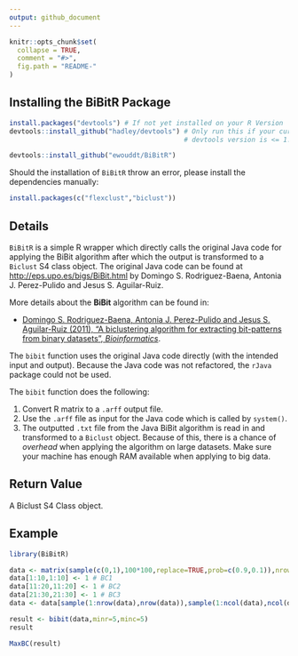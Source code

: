 ```yaml
---
output: github_document
---
```


<!-- README.md is generated from README.Rmd. Please edit that file -->

```r
knitr::opts_chunk$set(
  collapse = TRUE,
  comment = "#>",
  fig.path = "README-"
)
```


## Installing the BiBitR Package


```r
install.packages("devtools") # If not yet installed on your R Version
devtools::install_github("hadley/devtools") # Only run this if your currently installed 
                                            # devtools version is <= 1.12 (recursive dependencies bug)

devtools::install_github("ewouddt/BiBitR")
```

Should the installation of `BiBitR` throw an error, please install the dependencies manually:
```r
install.packages(c("flexclust","biclust"))
```

## Details

`BiBitR` is a simple R wrapper which directly calls the original Java code for applying the BiBit algorithm after which the output is transformed to a `Biclust` S4 class object.
The original Java code can be found at [http://eps.upo.es/bigs/BiBit.html](http://eps.upo.es/bigs/BiBit.html) by Domingo S. Rodriguez-Baena, Antonia J. Perez-Pulido and Jesus S. Aguilar-Ruiz.

More details about the **BiBit** algorithm can be found in:

* [Domingo S. Rodriguez-Baena, Antonia J. Perez-Pulido and Jesus S. Aguilar-Ruiz (2011), "A biclustering algorithm for extracting bit-patterns from binary datasets", *Bioinformatics*](http://bioinformatics.oxfordjournals.org/content/early/2011/08/08/bioinformatics.btr464.abstract).


The `bibit` function uses the original Java code directly (with the intended input and output). Because the Java code was not refactored, the `rJava` package could not be used.

The `bibit` function does the following:

1. Convert R matrix to a `.arff` output file.
2. Use the `.arff` file as input for the Java code which is called by `system()`.
3. The outputted `.txt` file from the Java BiBit algorithm is read in and transformed to a `Biclust` object.
Because of this, there is a chance of *overhead* when applying the algorithm on large datasets. Make sure your machine has enough RAM available when applying to big data.


## Return Value

A Biclust S4 Class object.

## Example

```r
library(BiBitR)

data <- matrix(sample(c(0,1),100*100,replace=TRUE,prob=c(0.9,0.1)),nrow=100,ncol=100)
data[1:10,1:10] <- 1 # BC1
data[11:20,11:20] <- 1 # BC2
data[21:30,21:30] <- 1 # BC3
data <- data[sample(1:nrow(data),nrow(data)),sample(1:ncol(data),ncol(data))]

result <- bibit(data,minr=5,minc=5)
result

MaxBC(result)
```


